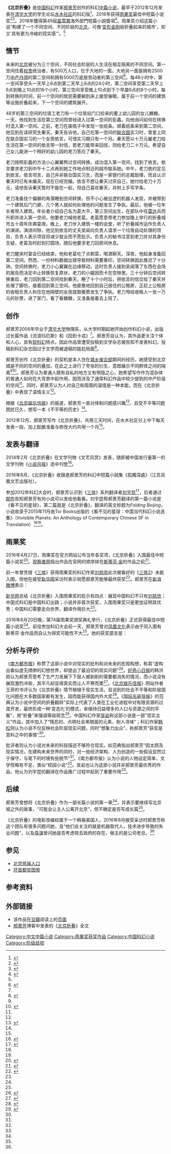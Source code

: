 {{infobox Book | 
| name = 北京折叠
| title_orig = 
| translator = 
| image = 北京折叠.jpg
| image_caption = 《北京折叠》在豆瓣閱讀上的封面
| author = [[郝景芳|郝景芳]]
| illustrator =
| cover_artist = 
| country = {{CHNML}}
| language = [[中文|简体中文]]
| series = 
| genre = [[科幻小说|科幻小说]]
| publisher = 
| release_date = 
| media_type = 
| pages = 
| isbn = 
| preceded_by = 
| followed_by = 
}}

'''《北京折叠》'''是[[中国|中国]][[科幻|科幻]]作家[[郝景芳|郝景芳]]创作的科幻[[中篇小说|中篇小说]]，最早于2012年12月发表在[[清华大学|清华大学]]的学生论坛[[水木社区|水木社区]]的科幻版<ref name=北京青年报>{{cite news |url=http://epaper.ynet.com/html/2016-04/29/content_195333.htm?div=0 |title=女作家郝景芳小说《北京折叠》入围雨果奖 |author=崔巍 |newspaper=北京青年报 |page=A19 |date=2016-04-29 |accessdate=2016-08-21 |language=zh-cn |deadurl=yes |archiveurl=https://web.archive.org/web/20160827153239/http://epaper.ynet.com/html/2016-04/29/content_195333.htm?div=0 |archivedate=2016-08-27 }}</ref>，2016年获得{{link-en|第74届雨果奖|74th World Science Fiction Convention|第74届}}[[雨果奖|雨果奖]]最佳中短篇小说奖<ref name=新华社>{{cite news |url=http://news.xinhuanet.com/world/2016-08/21/c_1119427592.htm |title=中国作家郝景芳凭科幻小说《北京折叠》获雨果奖 |author=郭爽 |agency=新华社 |work=新华网 |location=洛杉矶 |date=2016-08-20 |accessdate=2016-08-21 |language=zh-cn |archive-date=2016-08-22 |archive-url=https://web.archive.org/web/20160822184220/http://news.xinhuanet.com/world/2016-08/21/c_1119427592.htm |dead-url=no }}</ref><ref name=澎湃新闻>{{cite news |url=http://www.thepaper.cn/newsDetail_forward_1517159 |title=刘慈欣之后，郝景芳《北京折叠》再获雨果奖 |author=高丹 徐明徽 |work=澎湃新闻 |date=2016-08-21 |accessdate=2016-08-21 |language=zh-cn |archive-date=2016-08-21 |archive-url=https://web.archive.org/web/20160821212527/http://www.thepaper.cn/newsDetail_forward_1517159 |dead-url=no }}</ref>。2018年獲得第49屆[[星雲賞|星雲賞]]海外部門短篇小說獎項<ref>{{Cite web |url=http://www.sf-fan.gr.jp/awards/2018result.html |title=2018年 第49回星雲賞 |access-date=2021-09-25 |archive-date=2020-12-07 |archive-url=https://web.archive.org/web/20201207115024/http://www.sf-fan.gr.jp/awards/2018result.html }}</ref>。雨果奖介绍这篇小说“构建了一个不同空间、不同阶层的[[北京|北京]]，可像‘[[变形金刚|变形金刚]]般折叠起来的城市’，却又‘具有更为冷峻的现实感’”。<ref name=新华社 />

== 情节 ==
未来的[[北京|北京]]被分为三个空间，不同社会阶层的人生活在相互隔离的不同空间。第一空间住着[[权贵|权贵]]统治者，有500万人口，位于大地的一面，大地另一面是拥有2500万[[中产|中产]][[白领|白领]]的第二空间和拥有5000万底层劳动者的第三空间<ref>{{cite news |url=http://www.nfpeople.com/story_view.php?id=6727 |title=郝景芳：另一种科幻 |author=王林知 |work=南方人物周刊 |date=2016-05-27 |accessdate=2016-08-31 |language=zh-cn |quote=城市被分为3个空间，第一空间的权贵统治者，第二空间的中产白领，第三空间的底层劳动者 |archive-url=https://web.archive.org/web/20160919063910/http://www.nfpeople.com/story_view.php?id=6727 |archive-date=2016-09-19 |dead-url=yes }}</ref>。每48小时中，第一空间享受头一天早上6点到第二天早上6点的24小时，第二空间享受第二天早上6点到晚上10点的16个小时，第三空间享受晚上10点到下个早晨6点的8个小时。每到转换的时间，前一个空间的居民需要躺到床上接受催眠，属于前一个空间的建筑等设施折叠起来，下一个空间的建筑展开。

48岁的第三空间的垃圾工老刀有一个垃圾站门口捡来的要上幼儿园的女儿糖糖。一天，他找到生活在第三空间而曾经进入过第一空间的彭蠡，向他询问如何在转换时混入第一空间。之前，老刀在废瓶子中发现一张纸条。顺着纸条来到第二空间，他见到在读研究生秦天。秦天告诉他，自己在第一空间的[[联合国|联合国]]实习时，曾爱上同在联合国实习的一个女孩依言，可惜实习期只有一个月。秦天愿以十万元雇老刀给生活在第一空间的依言带一封信，若老刀能带来回信，则给老刀二十万元。希望自己女儿能进一个稍好的幼儿园的老刀答应了秦天。

老刀按照彭蠡的方法小心翼翼熬过空间转换，成功混入第一空间，找到了依言。依言要求老刀到中午十二点再到她工作地点附近的超市联系她。中午，老刀依约定见到依言。依言坦言，自己并非联合国实习生，而是一家银行的总裁助理，而且认识秦天时已有未婚夫，现在已经完婚。依言不想让秦天讨厌自己，她付给老刀十万元，请他告诉秦天暂时不能在一起，但自己喜欢秦天，并附上手写字条。

老刀准备找个偏僻的角落睡到空间转换，但不小心被巡逻的机器人发现，并被带到一个建筑后门门廊，几个男人就如何处理他的问题发生了争执。最后，他被一位年长者带入建筑。年长者介绍自己名为葛大平，第三空间出生，在部队中任[[雷达|雷达]]兵而升职并进入第一空间，他要老刀喊他老葛。老葛愿意带老刀参加晚上举行的折叠城市五十周年庆典宴席。晚上，老刀步入建筑一楼的会堂，听了折叠城市运作负责人的演讲。演讲间隙，他见到依言的丈夫吴闻向负责人请求一个垃圾自动处理的项目，负责人表示项目将减少就业而不愿批示。负责人的秘书注意到老刀并对其身份生疑，老葛及时赶到打圆场，随后他要求老刀回房间休息。

老刀醒来时宴会已经结束，他和老葛吃了点剩菜，喝酒聊天。深夜，他起身准备回第二空间。然而，一份材料数据出错导致材料需要重印，空间转换因此推迟了十分钟。空间转换时，老刀小心翼翼在边缘移动，这时负责人接到吴闻落了东西在会场的报告而决定中止转换恢复原状，老刀的小腿因而卡在空隙里。三十分钟后空间转换重启，老刀回到第二空间找到秦天，睡了十个小时后，把依言的信交给了秦天并处理了脚伤，接着回到第三空间。他疲惫地回到自己居住的公租房，正赶上公租房的收租负责人和住在他隔壁的女孩就取暖费发生了争执。老刀甩给收租人一张一万元的钞票，进了家门，看了看糖糖，又准备接着去上班了。

== 创作 ==
郝景芳2006年毕业于[[清华大学|清华大学]]物理系，从大学时期起她开始创作科幻小说，出版过长篇作品《流浪玛厄斯》和《回到卡戎》<ref name=北京青年报 />。郝景芳自认为，其作品更关注个体和人心，具有[[软科幻|软科幻]]特点，因此作品曾遭受投稿到文学杂志被告知不发表科幻，投稿到科幻杂志因过于文学而被退稿的尴尬局面<ref>{{cite news |url=http://www.chinanews.com/cul/2016/08-03/7959917.shtml |title=专访雨果奖入围者郝景芳:《北京折叠》源于生活所见 |author=宋宇晟 |work=中国新闻网 |location=北京 |date=2016-08-03 |accessdate=2016-08-21 |language=zh-cn |archive-date=2016-08-24 |archive-url=https://web.archive.org/web/20160824104750/http://www.chinanews.com/cul/2016/08-03/7959917.shtml |dead-url=no }}</ref>。

{{quote box|quote=创作的契机就是生活所见。以前我住在北京城乡结合部，有时候会和楼下的人聊天，聊他们远方的孩子，聊他们生病的隐忧。然后再几个小时之后又进入另一个世界。我会觉得北京是几个不同空间叠加在一起，就进行了更夸张的衍生。落笔的时候我就是知道整体梗概和结尾的。我写的所有故事都要想清楚结尾再写开头。|source=郝景芳接受自媒体不存在日报采访<ref name=不存在日报>{{cite news |url=http://www.guokr.com/post/730262/ |title=《三体2》无缘本届雨果奖……别失落，我们还有她 |work=果壳网 |date=2016-04-27 |accessdate=2016-08-21 |language=zh-cn |archive-url=https://web.archive.org/web/20161012192351/http://www.guokr.com/post/730262/ |archive-date=2016-10-12 |dead-url=yes }}</ref>|width=300px|align=right}}

郝景芳创作《北京折叠》的契机是本人住在[[城乡分界线|城乡接合部]]期间的经历，她感受到北京城是不同的空间的叠加，在此之上进行了夸张的衍生，意图展示不同群体之间的隔离<ref name=不存在日报 /><ref name=凤凰文化>{{cite news |url=http://culture.ifeng.com/a/20160821/49813990_0.shtml |title=刘慈欣之后，郝景芳《北京折叠》再获雨果奖！ |author=冯婧 |work=凤凰文化 |date=2016-08-21 |accessdate=2016-08-21 |language=zh-cn |archive-date=2016-08-22 |archive-url=https://web.archive.org/web/20160822074154/http://culture.ifeng.com/a/20160821/49813990_0.shtml |dead-url=no }}</ref>。郝景芳认为普通人既有自私的地方又有恻隐之心，她希望写作作为混杂体的普通人如何在大背景中起作用，因而涉及了通常科幻作品中较少提到的中产阶级的空间<ref name=凤凰文化 />。同时，郝景芳认为人对自己和周围的温情是一种本能，而在《北京折叠》中表现了温情主义<ref name=凤凰文化 />。

根据《[[北京娱乐信报|北京娱乐信报]]》的报道，郝景芳一直对体制问题感兴趣<ref>{{cite news |url=http://paper.stardaily.com.cn/html/2016-08/03/content_139659.htm |title=郝景芳 科幻女学霸痴迷物理 |author=刘珲 武祉漠 |newspaper=北京娱乐信报 |page=3 |date=2016-08-03 |accessdate=2016-08-22 |language=zh-cn }}{{Dead link|date=2018年7月 |bot=InternetArchiveBot |fix-attempted=no }}</ref>，且受不平等问题困扰已久，想写一本《不平等的历史》<ref name=信报网 />。

2012年12月，郝景芳写作《北京折叠》，共用三天时间，在水木社区分上中下每天发表一段，加上酝酿准备与修改大约共用一个月<ref name=不存在日报 />。

== 发表与翻译 ==
2014年2月《北京折叠》在文学刊物《文艺风赏》发表，随即被中国发行量第一的文学刊物《[[小说月报|小说月报]]》选中刊登<ref name=新华网20160428>{{cite news |url=http://news.xinhuanet.com/2016-04/28/c_135319844.htm |title=郝景芳入围雨果奖的启示 |author=萧星寒 |work=新华网 |date=2016-04-28 |accessdate=2016-08-21 |language=zh-cn |archive-date=2016-04-29 |archive-url=https://web.archive.org/web/20160429170003/http://news.xinhuanet.com/2016-04/28/c_135319844.htm |dead-url=no }}</ref>。

2016年8月，《北京折叠》收錄進郝景芳的科幻中短篇小說集《孤獨深處》（江苏凤凰文艺出版社）。

参加2012年科幻大会时，郝景芳认识到《[[三体_(小说)|三体]]》系列翻译者[[刘宇昆|刘宇昆]]<ref>{{cite web|url=http://weibo.com/2076852385/E50ehvq1o |title=@郝景芳 于 2016-08-24 09:09 |work=新浪微博}}</ref>，后者通过[[邮件|邮件]]告知郝景芳有何小说可以发给他看看。刘宇昆帮郝景芳翻译的第一篇小说是《看不见的星球》，第二篇就是《北京折叠》，翻译的英文标题为''Folding Beijing''，小说收录于2015年11月由Tor Books出版的《看不见的星球：中国当代科幻小说选集》（Invisible Planets: An Anthology of Contemporary Chinese SF in Translation）<ref name=凤凰文化 /><ref name=新华网20160428 />。

== 雨果奖 ==
2016年4月27日，雨果奖在官方网站公布当年各奖项，《北京折叠》入围最佳中短篇小说奖<ref>{{cite news |url=http://www.chinanews.com/gj/2016/04-27/7850480.shtml |title=郝景芳《北京折叠》入围雨果奖 《三体2》落选 |work=中国新闻网 |date=2016-04-27 |accessdate=2016-08-22 |language=zh-cn |archive-date=2016-04-28 |archive-url=https://web.archive.org/web/20160428112331/http://www.chinanews.com/gj/2016/04-27/7850480.shtml |dead-url=no }}</ref>。[[观察者网|观察者网]]指出作品在官网的顺序排在[[斯蒂芬·金|斯蒂芬·金]]的作品之前<ref>{{cite news |url=http://www.guancha.cn/culture/2016_04_27_358432.shtml |title=中国科幻女作家郝景芳作品《北京折叠》入围雨果奖 三体2落选 |work=观察者网 |date=2016-04-27 |accessdate=2016-08-22 |language=zh-cn |archive-date=2016-08-22 |archive-url=https://web.archive.org/web/20160822170207/http://www.guancha.cn/culture/2016_04_27_358432.shtml |dead-url=no }}</ref>。

前一年曾凭借《[[三体_(小说)|三体]]》获得雨果奖的科幻作家[[刘慈欣|刘慈欣]]此次被看好的《[[三体2|三体2]]》未能入围，但他在接受[[新华网|新华网]]采访时表示祝愿郝景芳能够最终获奖<ref>{{cite news |url=http://news.xinhuanet.com/newmedia/2016-04/27/c_1118755236.htm |title=专访刘慈欣：希望郝景芳的《北京折叠》最终获奖 |author=孙琪 张漫子 |work=新华网 |location=北京 |date=2016-04-27 |accessdate=2016-08-21 |language=zh-cn |archive-date=2016-09-14 |archive-url=https://web.archive.org/web/20160914144225/http://news.xinhuanet.com/newmedia/2016-04/27/c_1118755236.htm |dead-url=no }}</ref>。郝景芳在[[新浪微博|新浪微博]]表示：

{{quote|quote=能入选雨果奖很惊喜。当初小说只发在一个新创的电子杂志上，没想到会有这样的结果。再次感谢宇昆兄的翻译。小说的翻译与被接受程度紧密相关。不能和大刘的作品一同入选，心中的遗憾甚至大过了惊喜。宇昆兄在帮助华人作品推广方面居功至伟。<ref>{{cite web|url=http://weibo.com/2076852385/DsR9a4cgd |title=@郝景芳 于2016-04-27 07:25 |work=新浪微博}}</ref>}}

[[新华网|新华网]]总结《北京折叠》入围雨果奖的启示有四点：展现中国科幻不只有[[刘慈欣|刘慈欣]]；中国式科幻是中国科幻出路；小说并非首次获奖，入围雨果奖只是更加证明其优秀；中国科幻需要走向世界，翻译作用巨大<ref name=新华网20160428 />。

2016年8月20日晚，第74届雨果奖颁奖典礼举行，《北京折叠》正式获得最佳中短篇小说奖<ref name=新华社 />。前往参加科幻大会前一天，郝景芳曾对[[凤凰文化|凤凰文化]]表示由于同入围有斯蒂芬·金作品而自认为得奖可能性不大<ref name=凤凰文化 />。她的获奖感言是：

{{quote|quote=对我来说，获奖并不是完全意料之外。实际上，刚才我还在考虑自己去“雨果奖落选者”派对上的样子。获奖者派对，落选者派对，我都不知道自己更期待哪一个呢。科幻作家很喜欢把所有的可能性都考虑到，不管好坏，是幸运还是不幸。他们会讨论采取什么战略应对外星人等等这样的问题。基本上可以说，他们生活在无数平行宇宙之间。在《北京折叠》这部小说中，我提出了未来的一种可能性，面对着自动化、技术进步、失业、经济停滞等各方面的问题。同时，我也提出了一种解决方案，有一些黑暗，显然并非最好的结果，但也并非最坏的：人们没有活活饿死，年轻人没有被大批送上战场，就像现实中经常发生的那样。我个人不希望我的小说成真，我真诚地希望未来会更加光明。<ref name=凤凰文化 />}}

== 分析与评价 ==
{{quote box|quote=小说的隐喻一目了然：城市中占人口基数最大的贫困人口享受着最少的时间和社会资源，极少数人却占有最多的时间和社会资源，且社会阶层极度固化，向上和向下的阶层流动通道均被封闭。|source=《[[北京娱乐信报|北京娱乐信报]]》网站作者王菲<ref name=信报网 /> |width=300px |align=right}}
《[[南方都市报|南方都市报]]》称赞了这部小说中对现实的批判和对未来的宏观构想，称其“虚构出看似虚无缥缈的幻想世界，却提出了最迫切的现实问题”<ref name=南方都市报>{{cite web|url=http://epaper.oeeee.com/epaper/A/html/2016-08/23/content_69294.htm|title=《北京折叠》获奖是对业余写作者的肯定|work=南方都市报|date=2016-08-23|accessdate=2016-08-24|language=zh-cn|archive-date=2016-09-21|archive-url=https://web.archive.org/web/20160921214041/http://epaper.oeeee.com/epaper/A/html/2016-08/23/content_69294.htm|dead-url=no}}</ref>。[[好奇心日报|好奇心日报]]的韩洪刚认为郝景芳思考了生产力发展下下层人被剥削的需要都消失的情况，而小说没有展现激烈冲突，其平凡却显得真实而让人不寒而栗<ref>{{cite web |url=http://www.qdaily.com/articles/26088.html |title=《北京折叠》入围科幻大奖雨果奖了，它说了什么？ |author=韩洪刚 |work=好奇心日报 |date=2016-04-28 |accessdate=2016-08-22 |language=zh-cn |archive-date=2016-09-03 |archive-url=https://web.archive.org/web/20160903205650/http://www.qdaily.com/articles/26088.html |dead-url=no }}</ref>。《[[北京娱乐信报|北京娱乐信报]]》网站作者王菲的书评认为《北京折叠》情节根植于现实生活，且谈到的社会不平等和阶层固化问题在大多数国家都有发生，因而能获得国内外大奖<ref name=信报网>{{cite web|url=http://www.stardaily.com.cn/2016/0509/21713.shtml|title=《北京折叠》 科幻的壳 现实的壳|author=王菲|work=信报网|date=2016-05-09|accessdate=2016-08-22|language=zh-cn|deadurl=yes|archiveurl=https://web.archive.org/web/20160510105455/http://www.stardaily.com.cn/2016/0509/21713.shtml|archivedate=2016-05-10|df=}}</ref>。《[[国际先驱导报|国际先驱导报]]》的范典认为小说中空间的折叠翻转“实际上代表了人类在工业化进程中对有限资源的过度开发，最终形成一种‘变态化’的模式，来维持日益增多的人口与资源之间的平衡”，用“折叠”来强调等级观念<ref name=国际先驱导报>{{cite news |url=http://ihl.cankaoxiaoxi.com/2016/0513/1159080.shtml |title=《北京折叠》入围“雨果奖” 中国人离世界科幻又近一步 |work=国际先驱导报 |author=范典 |date=2016-05-13 |accessdate=2016-08-22 |language=zh-cn |archive-date=2016-08-22 |archive-url=https://web.archive.org/web/20160822155801/http://ihl.cankaoxiaoxi.com/2016/0513/1159080.shtml |dead-url=no }}</ref>。中国科幻作家[[吴岩_(作家)|吴岩]]称这部小说是一部“现实主义”作品，其中加入了“残忍的、点明社会黑暗面的元素，耐人寻味”；科幻作家[[韩松_(作家)|韩松]]则认为小说不仅反映社会阶层现实问题，同时“想象力出众”，称郝景芳“获奖是意料之中的事情”<ref name=澎湃新闻/>。

批评者则认为小说对未来的科技描述不够符合现实。如范典指出郝景芳“因太顾及现实情况，在建构未来世界的同时，对一些经济架构、人为创造的一些假设显然过于保守，与笔下的时境有些脱节”<ref name=国际先驱导报 />。《南方都市报》认为小说的人物设定简单，文学性略有不足，类似“校园小说”<ref name=南方都市报/>。吴岩也认为这部小说并非郝景芳最优秀的作品，他认为刘宇昆的翻译在作品推广过程中起到了重要作用<ref name=澎湃新闻/>。

== 后续 ==
郝景芳曾想将《北京折叠》作为一部长篇小说的第一章<ref name=国际先驱导报 />，并表示要继续写北京城之外的故事，“可能会让主人公离开北京”，但不确定是否写成长篇<ref name=凤凰文化 />。

《北京折叠》的电影改编权属于一个韩裔美国人，2016年8月接受采访时郝景芳称这个团队有很多问题问她，且“他们会关注的就是机器取代人，技术进步导致的失业问题”，以及[[导演|导演]]曾问她是否考虑除去政府的存在，做主的是公司老总。<ref name=凤凰文化 />

== 参见 ==
* [[北京低端人口|北京低端人口]]
* [[环首都贫困带|环首都贫困带]]

== 参考资料 ==
{{reflist|2}}

== 外部链接 ==
*该作品在[[豆瓣|豆瓣]]阅读上的[https://read.douban.com/ebook/20769128/ 页面]{{Wayback|url=https://read.douban.com/ebook/20769128/ |date=20160822020831 }}
*[[郝景芳|郝景芳]]博客中发表的《[https://web.archive.org/web/20160822161228/http://jessica-hjf.blog.163.com/blog/static/278128102015240444791/ 北京折叠]》全文

[[Category:中文中篇小说|Category:中文中篇小说]]
[[Category:雨果奖获奖作品|Category:雨果奖获奖作品]]
[[Category:中国科幻小说|Category:中国科幻小说]]
[[Category:阶级歧视|Category:阶级歧视]]